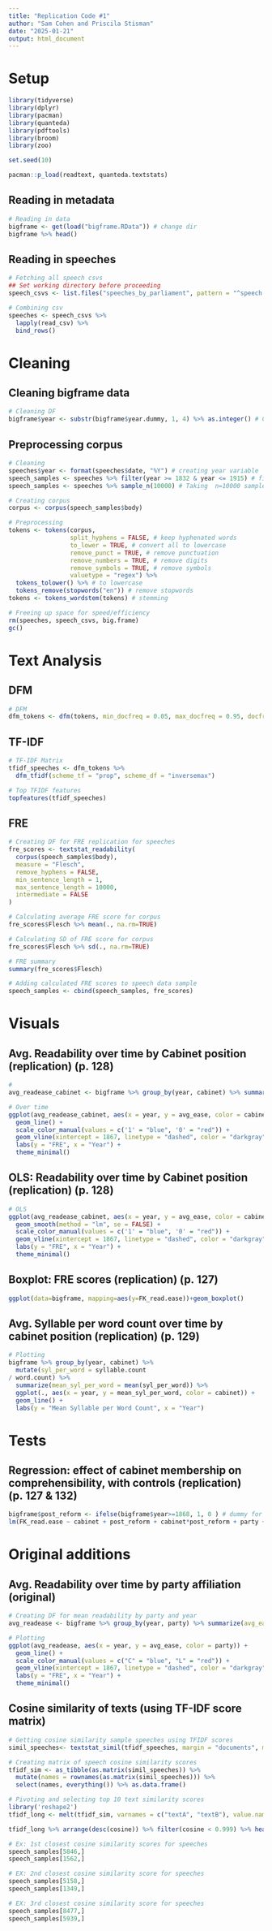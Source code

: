 ```yaml
---
title: "Replication Code #1"
author: "Sam Cohen and Priscila Stisman"
date: "2025-01-21"
output: html_document
---
```

# Setup

```r
library(tidyverse)
library(dplyr)
library(pacman)
library(quanteda)
library(pdftools)
library(broom)
library(zoo)

set.seed(10)

pacman::p_load(readtext, quanteda.textstats)

```

## Reading in metadata

```r
# Reading in data
bigframe <- get(load("bigframe.RData")) # change dir
bigframe %>% head()

```

## Reading in speeches
```r
# Fetching all speech csvs
## Set working directory before proceeding
speech_csvs <- list.files("speeches_by_parliament", pattern = "^speech.*.csv$", full.names = TRUE) # choosing csvs that are speeches

# Combining csv
speeches <- speech_csvs %>%
  lapply(read_csv) %>%  
  bind_rows()

```

# Cleaning

## Cleaning bigframe data
```r
# Cleaning DF
bigframe$year <- substr(bigframe$year.dummy, 1, 4) %>% as.integer() # Creating year variable

```

## Preprocessing corpus
```r
# Cleaning
speeches$year <- format(speeches$date, "%Y") # creating year variable
speech_samples <- speeches %>% filter(year >= 1832 & year <= 1915) # filtering for correct years
speech_samples <- speeches %>% sample_n(10000) # Taking  n=10000 sample of speeches

# Creating corpus
corpus <- corpus(speech_samples$body)

# Preprocessing 
tokens <- tokens(corpus, 
                 split_hyphens = FALSE, # keep hyphenated words
                 to_lower = TRUE, # convert all to lowercase 
                 remove_punct = TRUE, # remove punctuation
                 remove_numbers = TRUE, # remove digits
                 remove_symbols = TRUE, # remove symbols
                 valuetype = "regex") %>%  
  tokens_tolower() %>% # to lowercase
  tokens_remove(stopwords("en")) # remove stopwords
tokens <- tokens_wordstem(tokens) # stemming

```

```r
# Freeing up space for speed/efficiency
rm(speeches, speech_csvs, big.frame)
gc()
```

# Text Analysis

## DFM
```r
# DFM
dfm_tokens <- dfm(tokens, min_docfreq = 0.05, max_docfreq = 0.95, docfreq_type = "prop", verbose = TRUE)

```

## TF-IDF
```r
# TF-IDF Matrix
tfidf_speeches <- dfm_tokens %>%
  dfm_tfidf(scheme_tf = "prop", scheme_df = "inversemax")

# Top TFIDF features
topfeatures(tfidf_speeches)

```

## FRE
```r
# Creating DF for FRE replication for speeches
fre_scores <- textstat_readability(
  corpus(speech_samples$body),
  measure = "Flesch",
  remove_hyphens = FALSE,
  min_sentence_length = 1,
  max_sentence_length = 10000,
  intermediate = FALSE
)

# Calculating average FRE score for corpus
fre_scores$Flesch %>% mean(., na.rm=TRUE)

# Calculating SD of FRE score for corpus
fre_scores$Flesch %>% sd(., na.rm=TRUE)

# FRE summary
summary(fre_scores$Flesch)

# Adding calculated FRE scores to speech data sample
speech_samples <- cbind(speech_samples, fre_scores)

```



# Visuals

## Avg. Readability over time by Cabinet position (replication) (p. 128)
```r
#
avg_readease_cabinet <- bigframe %>% group_by(year, cabinet) %>% summarize(avg_ease = mean(FK_read.ease))

# Over time
ggplot(avg_readease_cabinet, aes(x = year, y = avg_ease, color = cabinet)) +
  geom_line() +
  scale_color_manual(values = c('1' = "blue", '0' = "red")) +  
  geom_vline(xintercept = 1867, linetype = "dashed", color = "darkgray") +
  labs(y = "FRE", x = "Year") + 
  theme_minimal()

```
## OLS: Readability over time by Cabinet position (replication) (p. 128)
```r
# OLS
ggplot(avg_readease_cabinet, aes(x = year, y = avg_ease, color = cabinet)) +
  geom_smooth(method = "lm", se = FALSE) +
  scale_color_manual(values = c('1' = "blue", '0' = "red")) +  
  geom_vline(xintercept = 1867, linetype = "dashed", color = "darkgray") +
  labs(y = "FRE", x = "Year") + 
  theme_minimal()

```

## Boxplot: FRE scores (replication) (p. 127)
```r
ggplot(data=bigframe, mapping=aes(y=FK_read.ease))+geom_boxplot()

```
## Avg. Syllable per word count over time by cabinet position (replication) (p. 129)
```r
# Plotting
bigframe %>% group_by(year, cabinet) %>% 
  mutate(syl_per_word = syllable.count
/ word.count) %>% 
  summarize(mean_syl_per_word = mean(syl_per_word)) %>% 
  ggplot(., aes(x = year, y = mean_syl_per_word, color = cabinet)) + 
  geom_line() + 
  labs(y = "Mean Syllable per Word Count", x = "Year") 

```
# Tests

## Regression: effect of cabinet membership on comprehensibility, with controls (replication) (p. 127 & 132)
```r
bigframe$post_reform <- ifelse(bigframe$year>=1868, 1, 0 ) # dummy for post reform 
lm(FK_read.ease ~ cabinet + post_reform + cabinet*post_reform + party + competitiveness + word.count, data=bigframe) %>% summary() %>% tidy()# regression showing effect of cabinet position on comprehensibility, with controls and interaction between cabinet position and post-reform dummy

```

# Original additions

## Avg. Readability over time by party affiliation (original)
```r
# Creating DF for mean readability by party and year 
avg_readease <- bigframe %>% group_by(year, party) %>% summarize(avg_ease = mean(FK_read.ease))

# Plotting
ggplot(avg_readease, aes(x = year, y = avg_ease, color = party)) +
  geom_line() +
  scale_color_manual(values = c("C" = "blue", "L" = "red")) +  
  geom_vline(xintercept = 1867, linetype = "dashed", color = "darkgray") +
  labs(y = "FRE", x = "Year") + 
  theme_minimal()

```

## Cosine similarity of texts (using TF-IDF score matrix)
```r

# Getting cosine similarity sample speeches using TFIDF scores
simil_speeches<- textstat_simil(tfidf_speeches, margin = "documents", method = "cosine")

# Creating matrix of speech cosine similarity scores
tfidf_sim <- as_tibble(as.matrix(simil_speeches)) %>%
  mutate(names = rownames(as.matrix(simil_speeches))) %>%
  select(names, everything()) %>% as.data.frame()

# Pivoting and selecting top 10 text similarity scores
library('reshape2')
tfidf_long <- melt(tfidf_sim, varnames = c("textA", "textB"), value.name = "cosine") # Reshaping matrix for diads

tfidf_long %>% arrange(desc(cosine)) %>% filter(cosine < 0.999) %>% head(10) # top 10 cosine similarity scores (>1 to account for identical text simil.)

```



```r
# Ex: 1st closest cosine similarity scores for speeches
speech_samples[5846,]
speech_samples[1562,]

# EX: 2nd closest cosine similarity score for speeches
speech_samples[5158,]
speech_samples[1349,]

# EX: 3rd closest cosine similarity score for speeches
speech_samples[8477,]
speech_samples[5939,]

```
